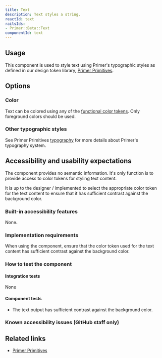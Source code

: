 ```yaml
---
title: Text
description: Text styles a string.
reactId: text
railsIds:
- Primer::Beta::Text
componentId: text
---
```



## Usage

This component is used to style text using Primer's typographic styles as defined in our design token library, [Primer Primitives](../primitives).

## Options

### Color

Text can be colored using any of the [functional color tokens](../primitives/colors#functional-variables). Only foreground colors should be used.

### Other typographic styles

See Primer Primitives [typography](../primitives/typography#styles) for more details about Primer's typography system.

## Accessibility and usability expectations

The component provides no semantic information. It's only function is to provide access to color tokens for styling text content.

It is up to the designer / implemented to select the appropriate color token for the text content to ensure that it has sufficient contrast against the background color.

### Built-in accessibility features

None.

### Implementation requirements

When using the component, ensure that the color token used for the text content has sufficient contrast against the background color.

### How to test the component

#### Integration tests

None

#### Component tests

* The text output has sufficient contrast against the background color.

### Known accessibility issues (GitHub staff only)

 <AccessibilityLink label="Text"/>

## Related links

- [Primer Primitives](../primitives)
